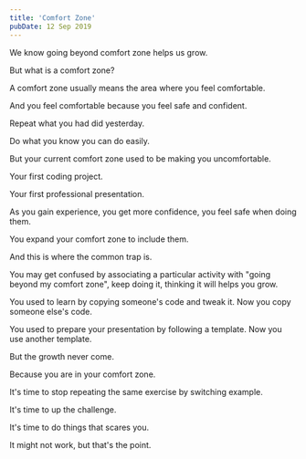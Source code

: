 ```yaml
---
title: 'Comfort Zone'
pubDate: 12 Sep 2019
---
```


We know going beyond comfort zone helps us grow.

But what is a comfort zone?

A comfort zone usually means the area where you feel comfortable.

And you feel comfortable because you feel safe and confident.

Repeat what you had did yesterday.

Do what you know you can do easily.

But your current comfort zone used to be making you uncomfortable.

Your first coding project.

Your first professional presentation.

As you gain experience, you get more confidence, you feel safe when doing them.

You expand your comfort zone to include them.

And this is where the common trap is.

You may get confused by associating a particular activity with "going beyond my comfort zone", keep doing it, thinking it will helps you grow.

You used to learn by copying someone's code and tweak it. Now you copy someone else's code.

You used to prepare your presentation by following a template. Now you use another template.

But the growth never come.

Because you are in your comfort zone.

It's time to stop repeating the same exercise by switching example.

It's time to up the challenge.

It's time to do things that scares you.

It might not work, but that's the point.
